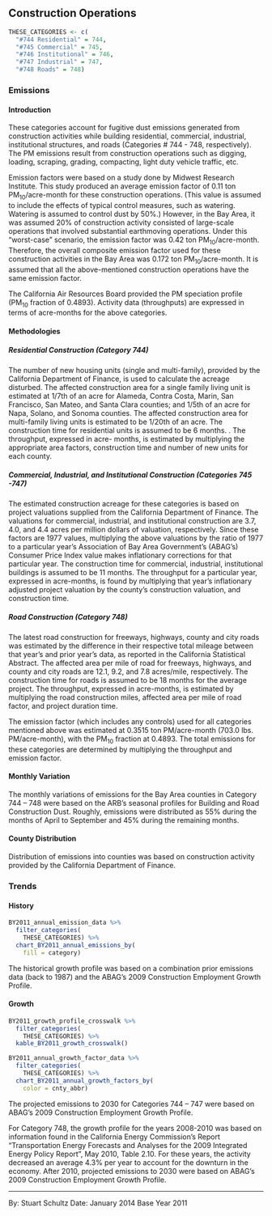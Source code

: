 ## Construction Operations

```r
THESE_CATEGORIES <- c(
  "#744 Residential" = 744,
  "#745 Commercial" = 745,
  "#746 Institutional" = 746,
  "#747 Industrial" = 747,
  "#748 Roads" = 748)
```

### Emissions

#### Introduction {-}

These categories account for fugitive dust emissions generated from construction activities while building residential, commercial, industrial, institutional structures, and roads (Categories # 744 - 748, respectively). The PM emissions result from construction operations such as digging, loading, scraping, grading, compacting, light duty vehicle traffic, etc.

Emission factors were based on a study done by Midwest Research Institute. This study produced an average emission factor of 0.11 ton PM~10~/acre-month for these construction operations. (This value is assumed to include the effects of typical control measures, such as watering. Watering is assumed to control dust by 50%.) However, in the Bay Area, it was assumed 20% of construction activity consisted of large-scale operations that involved substantial earthmoving operations. Under this “worst-case” scenario, the emission factor was 0.42 ton PM~10~/acre-month. Therefore, the overall composite emission factor used for these construction activities in the Bay Area was 0.172 ton PM~10~/acre-month. It is assumed that all the above-mentioned construction operations have the same emission factor.

The California Air Resources Board provided the PM speciation profile (PM~10~ fraction of 0.4893). Activity data (throughputs) are expressed in terms of acre-months for the above categories.

#### Methodologies {-}

##### Residential Construction (Category 744) {-}

The number of new housing units (single and multi-family), provided by the California Department of Finance, is used to calculate the acreage disturbed. The affected construction area for a single family living unit is estimated at 1/7th of an acre for Alameda, Contra Costa, Marin, San Francisco, San Mateo, and Santa Clara counties; and 1/5th of an acre for Napa, Solano, and Sonoma counties. The affected construction area for multi-family living units is estimated to be 1/20th of an acre. The construction time for residential units is assumed to be 6 months. . The throughput, expressed in acre- months, is estimated by multiplying the appropriate area factors, construction time and number of new units for each county.

##### Commercial, Industrial, and Institutional Construction (Categories 745 -747) {-}

The estimated construction acreage for these categories is based on project valuations supplied from the California Department of Finance. The valuations for commercial, industrial, and institutional construction are 3.7, 4.0, and 4.4 acres per million dollars of valuation, respectively. Since these factors are 1977 values, multiplying the above valuations by the ratio of 1977 to a particular year’s Association of Bay Area Government’s (ABAG’s) Consumer Price Index value makes inflationary corrections for that particular year. The construction time for commercial, industrial, institutional buildings is assumed to be 11 months. The throughput for a particular year, expressed in acre-months, is found by multiplying that year’s inflationary adjusted project valuation by the county’s construction valuation, and construction time.

##### Road Construction (Category 748) {-}

The latest road construction for freeways, highways, county and city roads was estimated by the difference in their respective total mileage between that year’s and prior year’s data, as reported in the California Statistical Abstract. The affected area per mile of road for freeways, highways, and county and city roads are 12.1, 9.2, and 7.8 acres/mile, respectively. The construction time for roads is assumed to be 18 months for the average project. The throughput, expressed in acre-months, is estimated by multiplying the road construction miles, affected area per mile of road factor, and project duration time.

The emission factor (which includes any controls) used for all categories mentioned above was estimated at 0.3515 ton PM/acre-month (703.0 lbs. PM/acre-month), with the PM~10~ fraction at 0.4893. The total emissions for these categories are determined by multiplying the throughput and emission factor.

#### Monthly Variation {-}

The monthly variations of emissions for the Bay Area counties in Category 744 – 748 were based on the ARB’s seasonal profiles for Building and Road Construction Dust. Roughly, emissions were distributed as 55% during the months of April to September and 45% during the remaining months.

#### County Distribution {-}

Distribution of emissions into counties was based on construction activity provided by the California Department of Finance.

### Trends

#### History {-}

```r
BY2011_annual_emission_data %>%
  filter_categories(
    THESE_CATEGORIES) %>%
  chart_BY2011_annual_emissions_by(
    fill = category) 
```

The historical growth profile was based on a combination prior emissions data (back to 1987) and the ABAG’s 2009 Construction Employment Growth Profile.

#### Growth {-}

```r
BY2011_growth_profile_crosswalk %>%
  filter_categories(
    THESE_CATEGORIES) %>%
  kable_BY2011_growth_crosswalk()
```

```r
BY2011_annual_growth_factor_data %>%
  filter_categories(
    THESE_CATEGORIES) %>%
  chart_BY2011_annual_growth_factors_by(
    color = cnty_abbr) 
```

The projected emissions to 2030 for Categories 744 – 747 were based on ABAG’s 2009 Construction Employment Growth Profile.

For Category 748, the growth profile for the years 2008-2010 was based on information found in the California Energy Commission’s Report “Transportation Energy Forecasts and Analyses for the 2009 Integrated Energy Policy Report”, May 2010, Table 2.10. For these years, the activity decreased an average 4.3% per year to account for the downturn in the economy. After 2010, projected emissions to 2030 were based on ABAG’s 2009 Construction Employment Growth Profile.

***

By: Stuart Schultz 
Date: January 2014 
Base Year 2011
